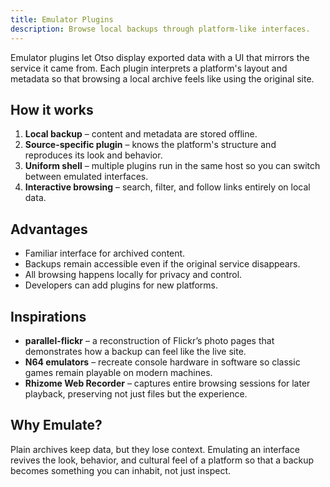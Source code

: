 ```yaml
---
title: Emulator Plugins
description: Browse local backups through platform-like interfaces.
---
```


Emulator plugins let Otso display exported data with a UI that mirrors the service it came from. Each plugin interprets a platform's layout and metadata so that browsing a local archive feels like using the original site.

## How it works
1. **Local backup** – content and metadata are stored offline.
2. **Source-specific plugin** – knows the platform's structure and reproduces its look and behavior.
3. **Uniform shell** – multiple plugins run in the same host so you can switch between emulated interfaces.
4. **Interactive browsing** – search, filter, and follow links entirely on local data.

## Advantages
- Familiar interface for archived content.
- Backups remain accessible even if the original service disappears.
- All browsing happens locally for privacy and control.
- Developers can add plugins for new platforms.

## Inspirations
- **parallel-flickr** – a reconstruction of Flickr’s photo pages that demonstrates how a backup can feel like the live site.
- **N64 emulators** – recreate console hardware in software so classic games remain playable on modern machines.
- **Rhizome Web Recorder** – captures entire browsing sessions for later playback, preserving not just files but the experience.

## Why Emulate?
Plain archives keep data, but they lose context. Emulating an interface revives the look, behavior, and cultural feel of a platform so that a backup becomes something you can inhabit, not just inspect.

